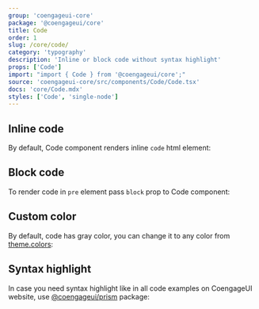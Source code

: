 ```yaml
---
group: 'coengageui-core'
package: '@coengageui/core'
title: Code
order: 1
slug: /core/code/
category: 'typography'
description: 'Inline or block code without syntax highlight'
props: ['Code']
import: "import { Code } from '@coengageui/core';"
source: 'coengageui-core/src/components/Code/Code.tsx'
docs: 'core/Code.mdx'
styles: ['Code', 'single-node']
---
```



## Inline code

By default, Code component renders inline `code` html element:

<Demo data={CodeDemos.inline} />

## Block code

To render code in `pre` element pass `block` prop to Code component:

<Demo data={CodeDemos.block} />

## Custom color

By default, code has gray color,
you can change it to any color from [theme.colors](/theming/extend-theme/#default-colors):

<Demo data={CodeDemos.colors} />

## Syntax highlight

In case you need syntax highlight like in all code examples on CoengageUI website,
use [@coengageui/prism](/others/prism/) package:

<Demo data={PrismDemos.usage} />
